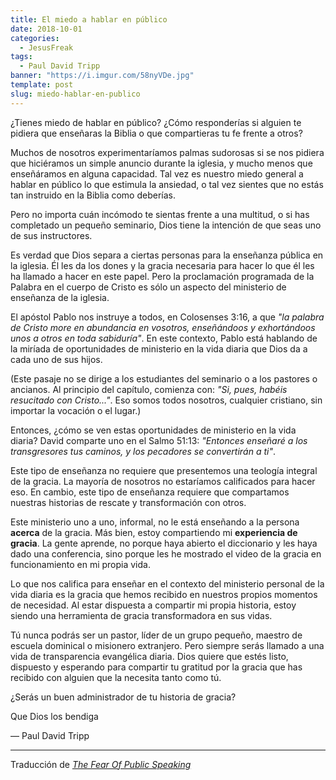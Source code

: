 ```yaml
---
title: El miedo a hablar en público
date: 2018-10-01
categories:
  - JesusFreak
tags:
  - Paul David Tripp
banner: "https://i.imgur.com/58nyVDe.jpg"
template: post
slug: miedo-hablar-en-publico
---
```


¿Tienes miedo de hablar en público? ¿Cómo responderías si alguien te pidiera que enseñaras la Biblia o que compartieras tu fe frente a otros?

Muchos de nosotros experimentaríamos palmas sudorosas si se nos pidiera que hiciéramos un simple anuncio durante la iglesia, y mucho menos que enseñáramos en alguna capacidad. Tal vez es nuestro miedo general a hablar en público lo que estimula la ansiedad, o tal vez sientes que no estás tan instruido en la Biblia como deberías.

Pero no importa cuán incómodo te sientas frente a una multitud, o si has completado un pequeño seminario, Dios tiene la intención de que seas uno de sus instructores.

Es verdad que Dios separa a ciertas personas para la enseñanza pública en la iglesia. Él les da los dones y la gracia necesaria para hacer lo que él les ha llamado a hacer en este papel. Pero la proclamación programada de la Palabra en el cuerpo de Cristo es sólo un aspecto del ministerio de enseñanza de la iglesia.

El apóstol Pablo nos instruye a todos, en Colosenses 3:16, a que _"la palabra de Cristo more en abundancia en vosotros, enseñándoos y exhortándoos unos a otros en toda sabiduría"_. En este contexto, Pablo está hablando de la miríada de oportunidades de ministerio en la vida diaria que Dios da a cada uno de sus hijos.

(Este pasaje no se dirige a los estudiantes del seminario o a los pastores o ancianos. Al principio del capítulo, comienza con: _"Si, pues, habéis resucitado con Cristo..."_. Eso somos todos nosotros, cualquier cristiano, sin importar la vocación o el lugar.)

Entonces, ¿cómo se ven estas oportunidades de ministerio en la vida diaria? David comparte uno en el Salmo 51:13: _"Entonces enseñaré a los transgresores tus caminos, y los pecadores se convertirán a ti"_.

Este tipo de enseñanza no requiere que presentemos una teología integral de la gracia. La mayoría de nosotros no estaríamos calificados para hacer eso. En cambio, este tipo de enseñanza requiere que compartamos nuestras historias de rescate y transformación con otros.

Este ministerio uno a uno, informal, no le está enseñando a la persona **acerca** de la gracia. Más bien, estoy compartiendo mi **experiencia de gracia**. La gente aprende, no porque haya abierto el diccionario y les haya dado una conferencia, sino porque les he mostrado el video de la gracia en funcionamiento en mi propia vida.

Lo que nos califica para enseñar en el contexto del ministerio personal de la vida diaria es la gracia que hemos recibido en nuestros propios momentos de necesidad. Al estar dispuesta a compartir mi propia historia, estoy siendo una herramienta de gracia transformadora en sus vidas.

Tú nunca podrás ser un pastor, líder de un grupo pequeño, maestro de escuela dominical o misionero extranjero. Pero siempre serás llamado a una vida de transparencia evangélica diaria. Dios quiere que estés listo, dispuesto y esperando para compartir tu gratitud por la gracia que has recibido con alguien que la necesita tanto como tú.

¿Serás un buen administrador de tu historia de gracia?

Que Dios los bendiga

— Paul David Tripp

---

Traducción de _[The Fear Of Public Speaking](https://www.paultripp.com/wednesdays-word/posts/the-fear-of-public-speaking)_
